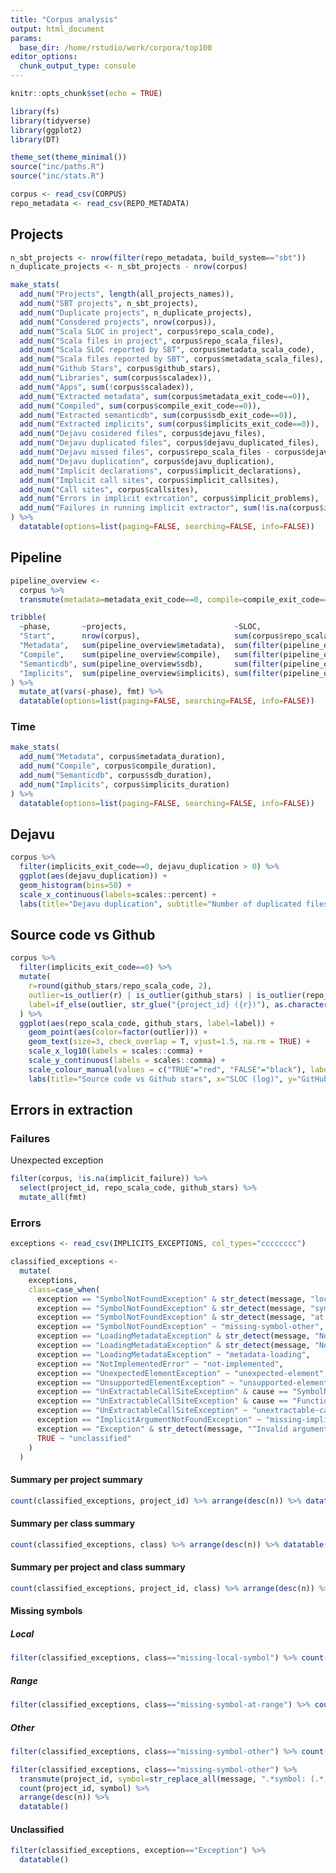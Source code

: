 ```yaml
---
title: "Corpus analysis"
output: html_document
params:
  base_dir: /home/rstudio/work/corpora/top100
editor_options: 
  chunk_output_type: console
---
```


```r
knitr::opts_chunk$set(echo = TRUE)

library(fs)
library(tidyverse)
library(ggplot2)
library(DT)

theme_set(theme_minimal())
source("inc/paths.R")
source("inc/stats.R")
```

```r
corpus <- read_csv(CORPUS)
repo_metadata <- read_csv(REPO_METADATA)
```

## Projects

```r
n_sbt_projects <- nrow(filter(repo_metadata, build_system=="sbt"))
n_duplicate_projects <- n_sbt_projects - nrow(corpus)

make_stats(
  add_num("Projects", length(all_projects_names)),
  add_num("SBT projects", n_sbt_projects),
  add_num("Duplicate projects", n_duplicate_projects),
  add_num("Consdered projects", nrow(corpus)),
  add_num("Scala SLOC in project", corpus$repo_scala_code),
  add_num("Scala files in project", corpus$repo_scala_files),
  add_num("Scala SLOC reported by SBT", corpus$metadata_scala_code),
  add_num("Scala files reported by SBT", corpus$metadata_scala_files),
  add_num("Github Stars", corpus$github_stars),
  add_num("Libraries", sum(corpus$scaladex)),
  add_num("Apps", sum(!corpus$scaladex)),
  add_num("Extracted metadata", sum(corpus$metadata_exit_code==0)),
  add_num("Compiled", sum(corpus$compile_exit_code==0)),
  add_num("Extracted semanticdb", sum(corpus$sdb_exit_code==0)),
  add_num("Extracted implicits", sum(corpus$implicits_exit_code==0)),
  add_num("Dejavu cosidered files", corpus$dejavu_files),
  add_num("Dejavu duplicated files", corpus$dejavu_duplicated_files),
  add_num("Dejavu missed files", corpus$repo_scala_files - corpus$dejavu_duplicated_files),
  add_num("Dejavu duplication", corpus$dejavu_duplication),
  add_num("Implicit declarations", corpus$implicit_declarations),
  add_num("Implicit call sites", corpus$implicit_callsites),
  add_num("Call sites", corpus$callsites),
  add_num("Errors in implicit extrcation", corpus$implicit_problems),
  add_num("Failures in running implicit extractor", sum(!is.na(corpus$implicit_failure)))
) %>%
  datatable(options=list(paging=FALSE, searching=FALSE, info=FALSE))
```

## Pipeline

```r
pipeline_overview <-
  corpus %>%
  transmute(metadata=metadata_exit_code==0, compile=compile_exit_code==0, sdb=sdb_exit_code==0, implicits=implicits_exit_code==0, sloc=repo_scala_code, stars=github_stars)

tribble(
  ~phase,       ~projects,                        ~SLOC,                                          ~stars,
  "Start",      nrow(corpus),                     sum(corpus$repo_scala_code),                    sum(corpus$github_stars), 
  "Metadata",   sum(pipeline_overview$metadata),  sum(filter(pipeline_overview, metadata)$sloc),  sum(filter(pipeline_overview, metadata)$stars),
  "Compile",    sum(pipeline_overview$compile),   sum(filter(pipeline_overview, compile)$sloc),   sum(filter(pipeline_overview, compile)$stars),
  "Semanticdb", sum(pipeline_overview$sdb),       sum(filter(pipeline_overview, sdb)$sloc),       sum(filter(pipeline_overview, sdb)$stars),
  "Implicits",  sum(pipeline_overview$implicits), sum(filter(pipeline_overview, implicits)$sloc), sum(filter(pipeline_overview, implicits)$stars)
) %>%
  mutate_at(vars(-phase), fmt) %>%
  datatable(options=list(paging=FALSE, searching=FALSE, info=FALSE))
```

### Time

```r
make_stats(
  add_num("Metadata", corpus$metadata_duration),
  add_num("Compile", corpus$compile_duration),
  add_num("Semanticdb", corpus$sdb_duration),
  add_num("Implicits", corpus$implicits_duration)
) %>%
  datatable(options=list(paging=FALSE, searching=FALSE, info=FALSE))
```

## Dejavu

```r
corpus %>%
  filter(implicits_exit_code==0, dejavu_duplication > 0) %>%
  ggplot(aes(dejavu_duplication)) +
  geom_histogram(bins=50) +
  scale_x_continuous(labels=scales::percent) +
  labs(title="Dejavu duplication", subtitle="Number of duplicated files / number of files", x="Duplication", y="Number of projects")
```

## Source code vs Github

```r
corpus %>%
  filter(implicits_exit_code==0) %>%
  mutate(
    r=round(github_stars/repo_scala_code, 2),
    outlier=is_outlier(r) | is_outlier(github_stars) | is_outlier(repo_scala_code),
    label=if_else(outlier, str_glue("{project_id} ({r})"), as.character(NA))
  ) %>%
  ggplot(aes(repo_scala_code, github_stars, label=label)) +
    geom_point(aes(color=factor(outlier))) +
    geom_text(size=3, check_overlap = T, vjust=1.5, na.rm = TRUE) + 
    scale_x_log10(labels = scales::comma) + 
    scale_y_continuous(labels = scales::comma) + 
    scale_colour_manual(values = c("TRUE"="red", "FALSE"="black"), labels=c("TRUE"="Yes", "FALSE"="No"), guide=FALSE) +
    labs(title="Source code vs Github stars", x="SLOC (log)", y="GitHub stars", subtitle="outliers - ratio (stars/sloc), sloc, stars")
```

## Errors in extraction

### Failures

Unexpected exception

```r
filter(corpus, !is.na(implicit_failure)) %>%
  select(project_id, repo_scala_code, github_stars) %>%
  mutate_all(fmt)
```
### Errors

```r
exceptions <- read_csv(IMPLICITS_EXCEPTIONS, col_types="cccccccc")
```

```r
classified_exceptions <- 
  mutate(
    exceptions,
    class=case_when(
      exception == "SymbolNotFoundException" & str_detect(message, "local\\d+") ~ "missing-local-symbol",
      exception == "SymbolNotFoundException" & str_detect(message, "symbol: local\\d+") ~ "missing-local-symbol",
      exception == "SymbolNotFoundException" & str_detect(message, "at Range\\(\\d+,\\d+,\\d+,\\d+\\)") ~ "missing-symbol-at-range",
      exception == "SymbolNotFoundException" ~ "missing-symbol-other",
      exception == "LoadingMetadataException" & str_detect(message, "No module found") & str_detect(message, "multi-jvm") ~ "missing-module-multijvm",
      exception == "LoadingMetadataException" & str_detect(message, "No module found") ~ "missing-module",
      exception == "LoadingMetadataException" ~ "metadata-loading",
      exception == "NotImplementedError" ~ "not-implemented",
      exception == "UnexpectedElementException" ~ "unexpected-element",
      exception == "UnsupportedElementException" ~ "unsupported-element",
      exception == "UnExtractableCallSiteException" & cause == "SymbolNotFoundException" ~ "unextractable-callsite-missing-term",
      exception == "UnExtractableCallSiteException" & cause == "FunctionNotFoundException" ~ "unextractable-callsite-missing-function",
      exception == "UnExtractableCallSiteException" ~ "unextractable-callsite-other",
      exception == "ImplicitArgumentNotFoundException" ~ "missing-implicit-arguments",
      exception == "Exception" & str_detect(message, "^Invalid argument") ~ "invalid-declaration",
      TRUE ~ "unclassified"
    )
  )
```

#### Summary per project summary

```r
count(classified_exceptions, project_id) %>% arrange(desc(n)) %>% datatable()
```

#### Summary per class summary

```r
count(classified_exceptions, class) %>% arrange(desc(n)) %>% datatable()
```

#### Summary per project and class summary

```r
count(classified_exceptions, project_id, class) %>% arrange(desc(n)) %>% datatable()
```

#### Missing symbols

##### Local


```r
filter(classified_exceptions, class=="missing-local-symbol") %>% count(project_id) %>% arrange(desc(n)) %>% datatable()
```

##### Range

```r
filter(classified_exceptions, class=="missing-symbol-at-range") %>% count(project_id) %>% arrange(desc(n)) %>% datatable()
```

##### Other

```r
filter(classified_exceptions, class=="missing-symbol-other") %>% count(project_id) %>% arrange(desc(n)) %>% datatable()
```

```r
filter(classified_exceptions, class=="missing-symbol-other") %>% 
  transmute(project_id, symbol=str_replace_all(message, ".*symbol: (.*)$", "\\1")) %>%
  count(project_id, symbol) %>% 
  arrange(desc(n)) %>% 
  datatable()
```

#### Unclassified

```r
filter(classified_exceptions, exception=="Exception") %>% 
  datatable()
```


